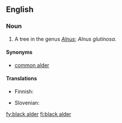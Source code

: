 ==English==

===Noun===
{{en-noun|sg=[[black]] [[alder]]}}

# A tree in the genus ''[[Alnus]]''; ''Alnus glutinosa''.

====Synonyms====
* [[common alder]]

====Translations====
{{trans-top|Alnus glutinosa}}
* Finnish: {{t+|fi|tervaleppä}}
{{trans-mid}}
* Slovenian: {{t+|sl|črna jelša}}
{{trans-bottom}}

[[fy:black alder]]
[[fi:black alder]]